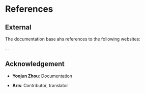 # References

## External

The documentation base ahs references to the following websites:

...

## Acknowledgement

- **Yoojun Zhou**: Documentation

- **Aris**: Contributor, translator